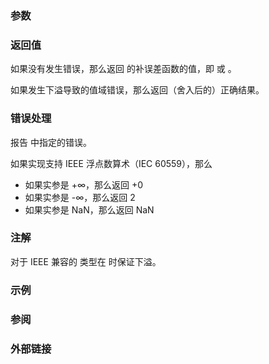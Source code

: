 {{cpp/title|erfc|erfcf|erfcl}}
{{cpp/numeric/math/navbar}}
{{cpp/numeric/math/declarations
|family=erfc
|param1=num
|constexpr_since=26
|desc=计算 {{c|num}} 的{{enwiki|Complementary error function|补误差函数}}，即 {{c|1.0 - std::erf(num)}}，但对于大的 {{c|num}} 无精度损失。
}}

===参数===
{{par begin}}
{{par|num|浮点数或整数}}
{{par end}}

===返回值===
如果没有发生错误，那么返回 {{c|num}} 的补误差函数的值，即 {{mathjax-or|\(\frac{2}{\sqrt{\pi} }\int_{num}^{\infty}{e^{-{t^2} }\mathsf{d}t}\)|{{mfrac|2|{{mrad|&amp;pi;}}}}{{minteg|num|∞|{{mexp|-t{{su|p=2}}}}d''t''}}}} 或 {{mathjax-or|\({\small 1-\operatorname{erf}(num)}\)|1-erf(num)}}。

如果发生下溢导致的值域错误，那么返回（舍入后的）正确结果。

===错误处理===
报告 {{lc|math_errhandling}} 中指定的错误。

如果实现支持 IEEE 浮点数算术（IEC 60559），那么
* 如果实参是 +∞，那么返回 +0
* 如果实参是 -∞，那么返回 2
* 如果实参是 NaN，那么返回 NaN

===注解===
对于 IEEE 兼容的 {{c/core|double}} 类型在 {{c|num &gt; 26.55}} 时保证下溢。

{{cpp/numeric/math/additional integer overload note|erfc}}

===示例===
{{example
|code=
#include &lt;cmath&gt;
#include &lt;iomanip&gt;
#include &lt;iostream&gt;

double normalCDF(double x) // Phi(-∞, x)，又称为 N(x)
{
    return std::erfc(-x / std::sqrt(2)) / 2;
}

int main()
{
    std::cout &lt;&lt; "正态累积分布函数（normal CDF）：\n"
              &lt;&lt; std::fixed &lt;&lt; std::setprecision(2);
    for (double n = 0; n &lt; 1; n += 0.1)
        std::cout &lt;&lt; "normalCDF(" &lt;&lt; n &lt;&lt; ") = " &lt;&lt; 100 * normalCDF(n) &lt;&lt; "%\n";
    
    std::cout &lt;&lt; "特殊值：\n"
              &lt;&lt; "erfc(-Inf) = " &lt;&lt; std::erfc(-INFINITY) &lt;&lt; '\n'
              &lt;&lt; "erfc(Inf) = " &lt;&lt; std::erfc(INFINITY) &lt;&lt; '\n';
}
|output=
正态累积分布函数（normal CDF）：
normalCDF(0.00) = 50.00%
normalCDF(0.10) = 53.98%
normalCDF(0.20) = 57.93%
normalCDF(0.30) = 61.79%
normalCDF(0.40) = 65.54%
normalCDF(0.50) = 69.15%
normalCDF(0.60) = 72.57%
normalCDF(0.70) = 75.80%
normalCDF(0.80) = 78.81%
normalCDF(0.90) = 81.59%
normalCDF(1.00) = 84.13%
特殊值：
erfc(-Inf) = 2.00
erfc(Inf) = 0.00
}}

===参阅===
{{dsc begin}}
{{dsc inc|cpp/numeric/math/dsc erf}}
{{dsc see c|c/numeric/math/erfc}}
{{dsc end}}

===外部链接===
{{eli|[https://mathworld.wolfram.com/Erfc.html Weisstein, Eric W. "Erfc."] 来自 MathWorld--A Wolfram Web Resource。}}

{{langlinks|de|en|es|fr|it|ja|pt|ru}}